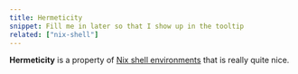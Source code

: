 ```yaml
---
title: Hermeticity
snippet: Fill me in later so that I show up in the tooltip
related: ["nix-shell"]
---
```


**Hermeticity** is a property of [Nix shell environments][shell] that is really quite nice.

[shell]: /concepts/nix-shell

